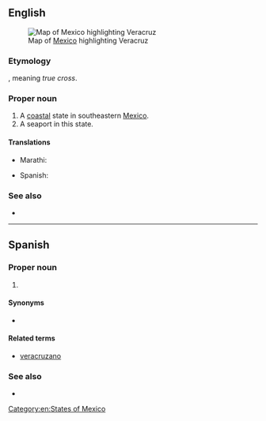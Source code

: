 {{also|Vera Cruz}}

==English==
[[File:Mexico map, MX-VER.svg|thumb|Map of [[Mexico]] highlighting Veracruz]]

===Etymology===
{{etyl|es|en}}, meaning ''true cross''.

===Proper noun===
{{en-proper noun}}

# A [[coastal]] state in southeastern [[Mexico]].
# A seaport in this state.

====Translations====
{{trans-top|state of Mexico}}
* Marathi: {{t|mr|वेराक्रुज|n|tr=verākruza|sc=Deva}}
{{trans-mid}}
* Spanish: {{t+|es|Veracruz|f}}
{{trans-bottom}}

===See also===
* {{pedialite}}

[[Category:en:States of Mexico]]

----

==Spanish==

===Proper noun===
{{es-proper noun|f}}

# {{place|es|state|c/Mexico}}

====Synonyms====
* {{l|es|VC}} {{qualifier|abbreviation}}

====Related terms====
* [[veracruzano]]

===See also===
* {{pedialite|lang=es}}